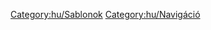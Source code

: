 <noinclude></noinclude>{{en/Navbox|navbar = off
|state = off

|name = Navbox Rakomány
|title = [[hu/Manual/Rakomány|Rakomány]]

|group1 = [[hu/Manual/Éghajlatok#Mérsékelt|Mérsékelt]]
|list1 = {{en/nowrap begin}} [[hu/Manual/Base Set/Cargos/Acél|Acél]]{{en/·w}} [[hu/Manual/Base Set/Cargos/Állat|Állat]]{{en/·w}} [[hu/Manual/Base Set/Cargos/Áru|Áru]]{{en/·w}} [[hu/Manual/Base Set/Cargos/Búza|Búza]]{{en/·w}} [[hu/Manual/Base Set/Cargos/Értéktárgyak|Értéktárgyak]]{{en/·w}} [[hu/Manual/Base Set/Cargos/Fa|Fa]]{{en/·w}} [[hu/Manual/Base Set/Cargos/Levél|Levél]]{{en/·w}} [[hu/Manual/Base Set/Cargos/Olaj|Olaj]]{{en/·w}} [[hu/Manual/Base Set/Cargos/Szén|Szén]]{{en/·w}} [[hu/Manual/Base Set/Cargos/Utasok|Utasok]]{{en/·w}} [[hu/Manual/Base Set/Cargos/Vasérc|Vasérc]]{{en/nowrap end}}

|group2 = [[hu/Manual/Éghajlatok#Szubarktikus|Szubarktikus]]
|list2 = {{en/nowrap begin}} [[hu/Manual/Base Set/Cargos/Arany|Arany]]{{en/·w}} [[hu/Manual/Base Set/Cargos/Állat|Állat]]{{en/·w}} [[hu/Manual/Base Set/Cargos/Áru|Áru]]{{en/·w}} [[hu/Manual/Base Set/Cargos/Sarki búza|Búza]]{{en/·w}} [[hu/Manual/Base Set/Cargos/Étel|Étel]]{{en/·w}} [[hu/Manual/Base Set/Cargos/Fa|Fa]]{{en/·w}} [[hu/Manual/Base Set/Cargos/Levél|Levél]]{{en/·w}} [[hu/Manual/Base Set/Cargos/Olaj|Olaj]]{{en/·w}} [[hu/Manual/Base Set/Cargos/Papír|Papír]]{{en/·w}} [[hu/Manual/Base Set/Cargos/Szén|Szén]]{{en/·w}} [[hu/Manual/Base Set/Cargos/Utasok|Utasok]]{{en/nowrap end}}
|group3 = [[hu/Manual/Éghajlatok#Szubtrópusi|Szubtrópusi]]
|list3 = {{en/nowrap begin}} [[hu/Manual/Base Set/Cargos/Áru|Áru]]{{en/·w}} [[hu/Manual/Base Set/Cargos/Étel|Étel]]{{en/·w}} [[hu/Manual/Base Set/Cargos/Fa|Fa]]{{en/·w}} [[hu/Manual/Base Set/Cargos/Gumi|Gumi]]{{en/·w}} [[hu/Manual/Base Set/Cargos/Gyémánt|Gyémánt]]{{en/·w}} [[hu/Manual/Base Set/Cargos/Gyümölcs|Gyümölcs]]{{en/·w}} [[hu/Manual/Base Set/Cargos/Kukorica|Kukorica]]{{en/·w}} [[hu/Manual/Base Set/Cargos/Levél|Levél]]{{en/·w}} [[hu/Manual/Base Set/Cargos/Olaj|Olaj]]{{en/·w}} [[hu/Manual/Base Set/Cargos/Rézérc|Rézérc]]{{en/·w}} [[hu/Manual/Base Set/Cargos/Utasok|Utasok]]{{en/·w}} [[hu/Manual/Base Set/Cargos/Víz|Víz]]{{en/nowrap end}}

|group4 = [[hu/Manual/Éghajlatok#Játékvilág|Játékvilág]]
|list4 = {{en/nowrap begin}} [[hu/Buborék|Buborék]]{{en/·w}} [[hu/Cukor|Cukor]]{{en/·w}} [[hu/Cukorka|Cukorka]]{{en/·w}} [[hu/Elem|Elem]]{{en/·w}} [[hu/Játék|Játék]]{{en/·w}} [[hu/Kóla|Kóla]]{{en/·w}} [[hu/Manual/Base Set/Cargos/Levél|Levél]]{{en/·w}} [[hu/Műanyag|Műanyag]]{{en/·w}} [[hu/Szénsavas ital|Szénsavas ital]]{{en/·w}} [[hu/Tejkaramella|Tejkaramella]]{{en/·w}} [[hu/Manual/Base Set/Cargos/Utasok|Utasok]]{{en/·w}} [[hu/Vattacukor|Vattacukor]]{{en/nowrap end}}

}}
<noinclude>

[[Category:hu/Sablonok]][[Category:hu/Navigáció]]
</noinclude>